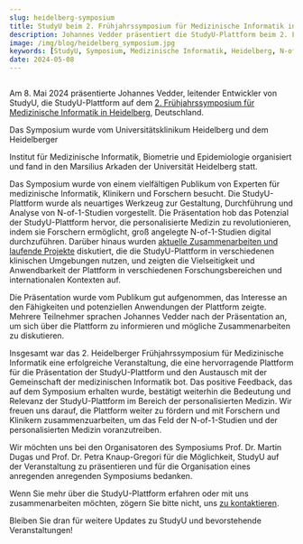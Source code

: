 ```yaml
---
slug: heidelberg-symposium
title: StudyU beim 2. Frühjahrssymposium für Medizinische Informatik in Heidelberg
description: Johannes Vedder präsentiert die StudyU-Plattform beim 2. Frühjahrssymposium für Medizinische Informatik in Heidelberg
image: /img/blog/heidelberg_symposium.jpg
keywords: [StudyU, Symposium, Medizinische Informatik, Heidelberg, N-of-1-Studien, personalisierte Medizin]
date: 2024-05-08
---
```



<CaptionWrapper caption="Johannes Vedder präsentiert die StudyU-Plattform beim 2. Frühjahrssymposium
für Medizinische Informatik in Heidelberg">
<Image img={heidelberg_symposium} />
</CaptionWrapper>

Am 8. Mai 2024 präsentierte Johannes Vedder, leitender Entwickler von StudyU, die StudyU-Plattform
auf dem [2. Frühjahrssymposium für Medizinische Informatik in Heidelberg](https://www.klinikum.uni-heidelberg.de/kliniken-institute/institute/institut-fuer-medizinische-informatik/2-heidelberger-fruehjahrssymposium-medizinische-informatik), Deutschland.

<!-- truncate --> Das Symposium wurde vom Universitätsklinikum Heidelberg und dem Heidelberger
Institut für Medizinische Informatik, Biometrie und Epidemiologie organisiert und fand in den
Marsilius Arkaden der Universität Heidelberg statt.

Das Symposium wurde von einem vielfältigen Publikum von Experten für medizinische Informatik,
Klinikern und Forschern besucht. Die StudyU-Plattform wurde als neuartiges Werkzeug zur Gestaltung,
Durchführung und Analyse von N-of-1-Studien vorgestellt. Die Präsentation hob das Potenzial der
StudyU-Plattform hervor, die personalisierte Medizin zu revolutionieren, indem sie Forschern
ermöglicht, groß angelegte N-of-1-Studien digital durchzuführen. Darüber hinaus wurden
[aktuelle Zusammenarbeiten und laufende Projekte](/docs/basics/studies)
diskutiert, die die StudyU-Plattform in verschiedenen klinischen Umgebungen nutzen, und zeigten die
Vielseitigkeit und Anwendbarkeit der Plattform in verschiedenen Forschungsbereichen und
internationalen Kontexten auf.

Die Präsentation wurde vom Publikum gut aufgenommen, das Interesse
an den Fähigkeiten und potenziellen Anwendungen der Plattform zeigte. Mehrere Teilnehmer sprachen
Johannes Vedder nach der Präsentation an, um sich über die Plattform zu informieren und mögliche
Zusammenarbeiten zu diskutieren.

Insgesamt war das 2. Heidelberger Frühjahrssymposium für Medizinische Informatik eine erfolgreiche
Veranstaltung, die eine hervorragende Plattform für die Präsentation der StudyU-Plattform und den
Austausch mit der Gemeinschaft der medizinischen Informatik bot. Das positive Feedback, das auf dem
Symposium erhalten wurde, bestätigt weiterhin die Bedeutung und Relevanz der StudyU-Plattform im
Bereich der personalisierten Medizin. Wir freuen uns darauf, die Plattform weiter zu fördern und mit
Forschern und Klinikern zusammenzuarbeiten, um das Feld der N-of-1-Studien und der personalisierten
Medizin voranzutreiben.

Wir möchten uns bei den Organisatoren des Symposiums Prof. Dr. Martin Dugas und Prof. Dr. Petra Knaup-Gregori
für die Möglichkeit, StudyU auf der Veranstaltung zu präsentieren und für die Organisation eines anregenden
anregenden Symposiums bedanken.

Wenn Sie mehr über die StudyU-Plattform erfahren oder mit uns zusammenarbeiten möchten, zögern Sie
bitte nicht, uns [zu kontaktieren](/contact).

Bleiben Sie dran für weitere Updates zu StudyU und bevorstehende Veranstaltungen!

<CaptionWrapper caption="Das Heidelberger Schloss">
<Image img={heidelberg_castle} />
</CaptionWrapper>

<CaptionWrapper caption="Die Stadt Heidelberg">
<Image img={heidelberg_city} />
</CaptionWrapper>
